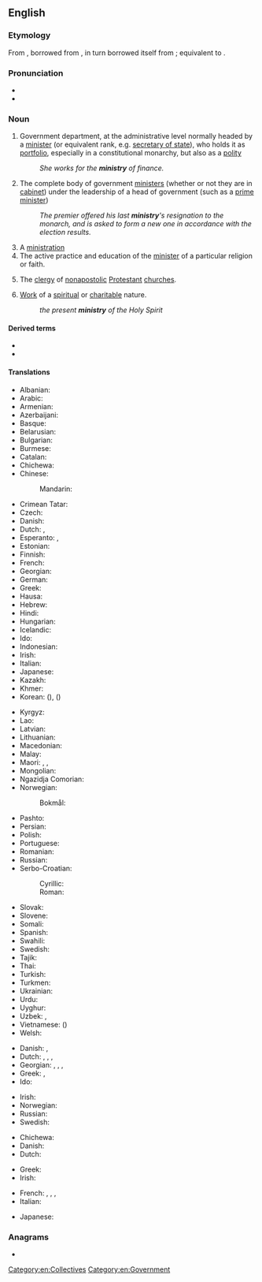 ==English==

===Etymology===
From {{inh|en|enm|mynisterie}}, borrowed from {{der|en|fro|menistere}}, in turn borrowed itself from {{der|en|la|ministerium}}; equivalent to {{af|en|minister|-y}}.

===Pronunciation===
* {{IPA|/ˈmɪnɪstɹi/|lang=en}}
* {{hyphenation|mi|nis|try|lang=en}}

===Noun===
{{wikipedia}}
{{en-noun|ministries}}

# Government department, at the administrative level normally headed by a [[minister]] (or equivalent rank, e.g. [[secretary of state]]), who holds it as [[portfolio]], especially in a constitutional monarchy, but also as a [[polity]]
#: ''She works for the '''ministry''' of finance.''
# The complete body of government [[minister]]s (whether or not they are in [[cabinet]]) under the leadership of a head of government (such as a [[prime minister]])
#: ''The premier offered his last '''ministry''''s resignation to the monarch, and is asked to form a new one in accordance with the election results.''
# A [[ministration]]
# The active practice and education of the [[minister]] of a particular religion or faith.
# {{lb|en|Christianity}} The [[clergy]] of [[nonapostolic]] [[Protestant]] [[church]]es.
# {{lb|en|Christianity}} [[work|Work]] of a [[spiritual]] or [[charitable]] nature.
#: ''the present '''ministry''' of the Holy Spirit''

====Derived terms====
* {{l|en|bus ministry}}
* {{l|en|ministerial}}

====Translations====
{{trans-top|government department}}
* Albanian: {{t+|sq|ministri|m}}
* Arabic: {{t|ar|وِزَارَة|f}}
* Armenian: {{t+|hy|նախարարություն}}
* Azerbaijani: {{t|az|nazirlik}}
* Basque: {{t|eu|ministerioa}}
* Belarusian: {{t|be|міністэ́рства|n}}
* Bulgarian: {{t|bg|министе́рство|n}}
* Burmese: {{t+|my|ဝန်ကြီးဌာန}}
* Catalan: {{t|ca|ministeri|m}}
* Chichewa: {{t|ny|unduna}}
* Chinese:
*: Mandarin: {{t+|cmn|部|tr=bù}}
* Crimean Tatar: {{t|crh|nazirlik}}
* Czech: {{t+|cs|ministerstvo|n}}
* Danish: {{t|da|ministerium|n}}
* Dutch: {{t+|nl|ministerie|n}}, {{t+|nl|departement|n}}
* Esperanto: {{t|eo|ministerio}}, {{t|eo|ministrejo}}
* Estonian: {{t|et|ministeerium}}
* Finnish: {{t+|fi|ministeriö}}
* French: {{t+|fr|ministère|m}}
* Georgian: {{t|ka|სამინისტრო}}
* German: {{t+|de|Ministerium|n}}
* Greek: {{t+|el|υπουργείο|n}}
* Hausa: {{t|ha|ma'aikataa}}
* Hebrew: {{t-needed|he}}
* Hindi: {{t+|hi|मंत्रालय|m}}
* Hungarian: {{t+|hu|minisztérium}}
* Icelandic: {{t|is|klerkdómur|n}}
* Ido: {{t+|io|ministerio}}
* Indonesian: {{t+|id|kementerian}}
* Irish: {{t|ga|aireacht|f}}
* Italian: {{t+|it|ministero}}
* Japanese: {{t+|ja|省|tr=しょう, shō}}
* Kazakh: {{t|kk|министрлік}}
* Khmer: {{t-needed|km}}
* Korean: {{t+|ko|부}} ({{t+|ko|部}}), {{t+|ko|성}} ({{t+|ko|省}})
{{trans-mid}}
* Kyrgyz: {{t|ky|министерство}}
* Lao: {{t+|lo|ກະຊວງ}}
* Latvian: {{t|lv|ministrija|f}}
* Lithuanian: {{t|lt|ministerija|f}}
* Macedonian: {{t|mk|министерство|n}}
* Malay: {{t|ms|kementerian}}
* Maori: {{t|mi|tari}}, {{t|mi|minitatanga}}, {{t|mi|manatū}}
* Mongolian: {{t+|mn|санваартан}}
* Ngazidja Comorian: {{t|zdj|wizara|c11}}
* Norwegian:
*: Bokmål: {{t|nb|ministerium|n}}
* Pashto: {{t|ps|وزارت|m|tr=wezārát}}
* Persian: {{t+|fa|وزارت|tr=vezârat}}
* Polish: {{t+|pl|ministerstwo|n}}
* Portuguese: {{t+|pt|ministério|m}}
* Romanian: {{t+|ro|minister|m}}
* Russian: {{t+|ru|министе́рство|n}}
* Serbo-Croatian:
*: Cyrillic: {{t|sh|министа̀рство|n}}
*: Roman: {{t+|sh|ministàrstvo|n}}
* Slovak: {{t|sk|ministerstvo|n}}
* Slovene: {{t+|sl|ministrstvo|n}}
* Somali: {{t|so|wasaarad}}
* Spanish: {{t+|es|ministerio|m}}
* Swahili: {{t+|sw|wizara}}
* Swedish: {{t+|sv|ministär}}
* Tajik: {{t+|tg|вазорат}}
* Thai: {{t+|th|กระทรวง}}
* Turkish: {{t+|tr|bakanlık}}
* Turkmen: {{t|tk|ministrlik}}
* Ukrainian: {{t|uk|міністе́рство|m}}
* Urdu: {{t+|ur|وزارت|f|tr=vizārat}}
* Uyghur: {{t|ug|مىنىستىرلىك}}
* Uzbek: {{t+|uz|vazirlik}}, {{t+|uz|ministrlik}}
* Vietnamese: {{t+|vi|bộ}} ({{t|vi|部}})
* Welsh: {{t+|cy|gweinidogaeth|m}}
{{trans-bottom}}

{{trans-top|complete body of government ministers}}
* Danish: {{t+|da|regering|c}}, {{t|da|kabinet|n}}
* Dutch: {{t+|nl|ministerie|n}}, {{t+|nl|kabinet|n}}, {{t+|nl|regering}}, {{t+|nl|gouvernement|n}}
* Georgian: {{t|ka|მინისტრთა კაბინეტი}}, {{t|ka|კაბინეტი}}, {{t|ka|მთავრობა}}, {{t|ka|ხელისუფლება}}
* Greek: {{t+|el|υπουργικό συμβούλιο|n}}, {{t+|el|κυβέρνηση|f}}
* Ido: {{t+|io|ministraro}}
{{trans-mid}}
* Irish: {{t-check|ga|aireacht|f}}
* Norwegian: {{t|no|Kabinett}}
* Russian: {{t+|ru|министе́рство|n}}
* Swedish: {{t|sv|Ministär}}
{{trans-bottom}}

{{trans-see|ministration}}

{{trans-top|practice and education of the minister of a particular religion}}
* Chichewa: {{t|ny|ubusa}}
* Danish: {{t|da|præsteembede|n}}
* Dutch: {{t|nl|[[bediening]] van de eredienst}}
{{trans-mid}}
* Greek: {{t+|el|ιερατείο|n}}
* Irish: {{t|ga|ministreacht|f}}
{{trans-bottom}}

{{ttbc-top}}
* French: {{t+check|fr|ministère|m}}, {{t-check|fr|ministère du culte|m}}, {{t+check|fr|cabinet|m}}, {{t+check|fr|gouvernement|m}}
* Italian: {{t+check|it|ministero|m}}
{{trans-mid}}
* Japanese: {{t+check|ja|部|tr=bu}}
{{trans-bottom}}

===Anagrams===
* {{anagrams|en|myristin}}

[[Category:en:Collectives]]
[[Category:en:Government]]